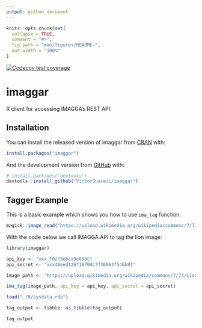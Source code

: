 ```yaml
---
output: github_document
---
```


<!-- README.md is generated from README.Rmd. Please edit that file -->

```r
knitr::opts_chunk$set(
  collapse = TRUE,
  comment = "#>",
  fig.path = "man/figures/README-",
  out.width = "100%"
)
```

<!-- badges: start -->
[![Codecov test coverage](https://codecov.io/gh/VictorSuarezL/imaggar/branch/master/graph/badge.svg)](https://codecov.io/gh/VictorSuarezL/imaggar?branch=master)
[](https://travis-ci.org/VictorSuarezL/imaggar.svg?branch=master)
<!-- badges: end -->
  
# imaggar

R client for accessing IMAGGA’s REST API.

## Installation

You can install the released version of imaggar from [CRAN](https://CRAN.R-project.org) with:

``` r
install.packages("imaggar")
```

And the development version from [GitHub](https://github.com/) with:

``` r
# install.packages("devtools")
devtools::install_github("VictorSuarezL/imaggar")
```
## Tagger Example

This is a basic example which shows you how to use `ima_tag` function:

```r
magick::image_read("https://upload.wikimedia.org/wikipedia/commons/7/73/Lion_waiting_in_Namibia.jpg")
```

With the code below we call IMAGGA API to tag the lion image:
```r
library(imaggar)

api_key <- "xxx_f0273ebca9e09dc"
api_secret <- "xxx40eed126f1870dc3736063f546b83"

image_path <- "https://upload.wikimedia.org/wikipedia/commons/7/73/Lion_waiting_in_Namibia.jpg"

ima_tag(image_path, api_key = api_key, api_secret = api_secret)
```

```r
load("./R/sysdata.rda")

tag_output <- tibble::as_tibble(tag_output)
```

```r
tag_output
```




